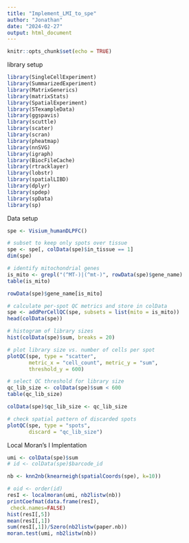 ```yaml
---
title: "Implement_LMI_to_spe"
author: "Jonathan"
date: "2024-02-27"
output: html_document
---
```


```r
knitr::opts_chunk$set(echo = TRUE)
```

library setup
```r
library(SingleCellExperiment)
library(SummarizedExperiment)
library(MatrixGenerics)
library(matrixStats)
library(SpatialExperiment)
library(STexampleData)
library(ggspavis)
library(scuttle)
library(scater)
library(scran)
library(pheatmap)
library(nnSVG)
library(igraph)
library(BiocFileCache)
library(rtracklayer)
library(lobstr)
library(spatialLIBD)
library(dplyr)
library(spdep)
library(spData)
library(sp)
```


Data setup
```r
spe <- Visium_humanDLPFC()

# subset to keep only spots over tissue
spe <- spe[, colData(spe)$in_tissue == 1]
dim(spe)

# identify mitochondrial genes
is_mito <- grepl("(^MT-)|(^mt-)", rowData(spe)$gene_name)
table(is_mito)

rowData(spe)$gene_name[is_mito]

# calculate per-spot QC metrics and store in colData
spe <- addPerCellQC(spe, subsets = list(mito = is_mito))
head(colData(spe))

# histogram of library sizes
hist(colData(spe)$sum, breaks = 20)

# plot library size vs. number of cells per spot
plotQC(spe, type = "scatter", 
       metric_x = "cell_count", metric_y = "sum", 
       threshold_y = 600)

# select QC threshold for library size
qc_lib_size <- colData(spe)$sum < 600
table(qc_lib_size)

colData(spe)$qc_lib_size <- qc_lib_size

# check spatial pattern of discarded spots
plotQC(spe, type = "spots", 
       discard = "qc_lib_size")
```


Local Moran's I Implentation
```r
umi <- colData(spe)$sum
# id <- colData(spe)$barcode_id

nb <- knn2nb(knearneigh(spatialCoords(spe), k=10))

# oid <- order(id)
resI <- localmoran(umi, nb2listw(nb))
printCoefmat(data.frame(resI),
 check.names=FALSE)
hist(resI[,5]) 
mean(resI[,1])
sum(resI[,1])/Szero(nb2listw(paper.nb))
moran.test(umi, nb2listw(nb))
```


